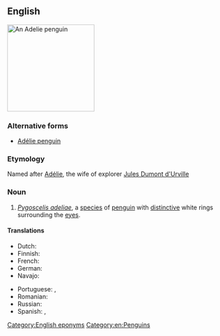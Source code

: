{{also|Adélie penguin}}
==English==
{{wikipedia}}
[[Image:Adelie Penguin.jpg|200px|thumb|right|An Adelie penguin]]
{{wikispecies|Pygoscelis adeliae}}

===Alternative forms===
* [[Adélie penguin]]

===Etymology===
Named after [[Adélie]], the wife of explorer [[w:Jules Dumont d'Urville|Jules Dumont d'Urville]]

===Noun===
{{en-noun}}

# ''[[Pygoscelis adeliae]]'', a [[species]] of [[penguin]] with [[distinctive]] white rings surrounding the [[eye]]s.

====Translations====
{{trans-top|Pygoscelis adeliae}}
* Dutch: {{t|nl|adéliepinguïn|m}}
* Finnish: {{t+|fi|jääpingviini}}
* French: {{t+|fr|manchot Adélie|m}}
* German: {{t+|de|Adeliepinguin|m}}
* Navajo: {{t|nv|tsídii naʼałkʼaiʼí bikeeʼ dinilchíʼígíí}}
{{trans-mid}}
* Portuguese: {{t|pt|pinguim-de-adélia|m}}, {{t|pt|pinguim-adélia|m}}
* Romanian: {{t|ro|pinguinul Adelie|m}}
* Russian: {{t|ru|пингви́н Адели́|m}}
* Spanish: {{t|es|pingüino adelaida|m}}, {{t|es|pingüino de Adelia|m}}
{{trans-bottom}}

[[Category:English eponyms]]
[[Category:en:Penguins]]